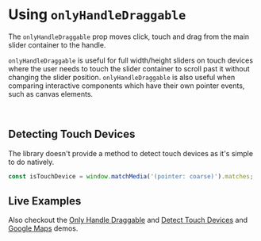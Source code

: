 

<Meta title="Docs/Only Handle Draggable" component={ReactCompareSlider} />

# Using `onlyHandleDraggable`

The `onlyHandleDraggable` prop moves click, touch and drag from the main slider
container to the handle.

`onlyHandleDraggable` is useful for full width/height sliders on touch devices
where the user needs to touch the slider container to scroll past it without changing the slider position.
`onlyHandleDraggable` is also useful when comparing interactive components which
have their own pointer events, such as canvas elements.

<br/>

## Detecting Touch Devices

The library doesn't provide a method to detect touch devices as it's simple to
do natively.

```js
const isTouchDevice = window.matchMedia('(pointer: coarse)').matches;
```

## Live Examples

<Canvas>
  <Story id="demos--only-handle-draggable" />
</Canvas>

<Canvas>
  <Story id="recipies-detecttouchdevices--detect-touch-devices" />
</Canvas>

<Canvas>
  <Story id="recipies-googlemaps--google-maps" />
</Canvas>

<ArgTypes of={ReactCompareSlider} />

Also checkout the
[Only Handle Draggable](/story/docs--only-handle-draggable) and
[Detect Touch Devices](/story/recipies-detecttouchdevices--detect-touch-devices) and
[Google Maps](/story/recipies-googlemaps--google-maps) demos.
